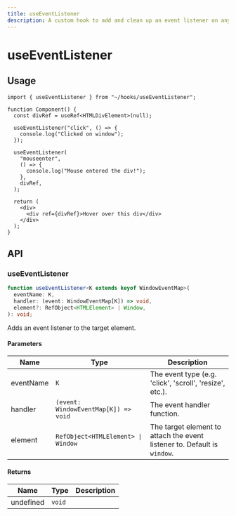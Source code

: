 ```yaml
---
title: useEventListener
description: A custom hook to add and clean up an event listener on any target element.
---
```


# useEventListener

## Usage

```tsx title="Component.tsx"
import { useEventListener } from "~/hooks/useEventListener";

function Component() {
  const divRef = useRef<HTMLDivElement>(null);

  useEventListener("click", () => {
    console.log("Clicked on window");
  });

  useEventListener(
    "mouseenter",
    () => {
      console.log("Mouse entered the div!");
    },
    divRef,
  );

  return (
    <div>
      <div ref={divRef}>Hover over this div</div>
    </div>
  );
}
```

## API

### useEventListener

```ts
function useEventListener<K extends keyof WindowEventMap>(
  eventName: K,
  handler: (event: WindowEventMap[K]) => void,
  element?: RefObject<HTMLElement> | Window,
): void;
```

Adds an event listener to the target element.

#### Parameters

| Name      | Type                                 | Description                                                              |
| --------- | ------------------------------------ | ------------------------------------------------------------------------ |
| eventName | `K`                                  | The event type (e.g. 'click', 'scroll', 'resize', etc.).                 |
| handler   | `(event: WindowEventMap[K]) => void` | The event handler function.                                              |
| element   | `RefObject<HTMLElement> \| Window`   | The target element to attach the event listener to. Default is `window`. |

#### Returns

| Name      | Type   | Description |
| --------- | ------ | ----------- |
| undefined | `void` |             |
